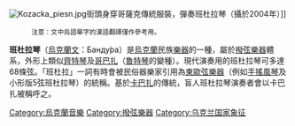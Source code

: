 {{unreferenced|time=2013-12-27T16:09:28+00:00}}
[[File:Kozacka_piesn.jpg|thumb]]街頭身穿哥薩克傳統服裝，彈奏班杜拉琴（攝於2004年）]]

:<small>注意：文中烏語單字的漢語翻譯僅作參考用。</small>

'''班杜拉琴'''（[[烏克蘭文|烏克蘭文]]：Банду́ра）是[[烏克蘭|烏克蘭]]民族[[樂器|樂器]]的一種，屬於[[撥弦樂器|撥弦樂器]]體系，外形上類似[[齊特琴|齊特琴]]及[[哥巴扎|哥巴扎]]（[[魯特琴|魯特琴]]的變種）。現代演奏用的班杜拉琴可多達68條弦。「班杜拉」一詞有時會被民俗器樂家引用為[[東歐|東歐]][[弦樂器|弦樂器]]（例如[[手搖風琴|手搖風琴]]及小形版5弦班杜拉琴）的統稱。基於[[卡巴扎|卡巴扎]]的傳統，盲人班杜拉琴演奏者會以卡巴扎被稱呼之。

{{Commonscat|Banduras|Bandurists|Kobzarstvo}}


[[Category:烏克蘭音樂|Category:烏克蘭音樂]]
[[Category:撥弦樂器|Category:撥弦樂器]]
[[Category:乌克兰国家象征|Category:乌克兰国家象征]]